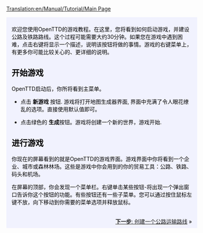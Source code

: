 [[Translation:en/Manual/Tutorial/Main Page]]
{{en/Translation|origin= en/Manual/Tutorial/Main Page
|from  = en
|to    = zh
|Percentage =100
}}
{{en/Tabs|5|1
|zh/Manual/Tutorial/教程|1. 开始<!--
-->|zh/Manual/Tutorial/公路运输|2. 公路运输<!--
-->|zh/Manual/Tutorial/铁路运输|3. 铁路运输<!--
-->|zh/Manual/Tutorial/航空运输|4. 航空运输<!--
-->|zh/Manual/Tutorial/结束语|5. 结束语}}
<div style="padding:.5em 1em 1em 1em; border-top:none; background-color:#f1f2fe; color:#000;">
{{zh/Manual/Tutorial/教程}}
欢迎您使用OpenTTD的游戏教程。在这里，您将看到如何启动游戏，并建设公路及铁路路线。这个过程可能需要大约30分钟。如果您在游戏中遇到困难，点击右键将显示一个描述，说明该按钮将做的事情。游戏的右键菜单上，有更多你可能比较关心的、更详细的说明。
==开始游戏==
{{en/Phototable|[[File:en/Main menu new game.jpeg|主菜单]]|OpenTTD的主菜单|center}}
OpenTTD启动后，你所将看到主菜单。


*点击 '''新游戏''' 按钮. 游戏将打开地图生成器界面, 界面中充满了令人眼花缭乱的选项。直接使用默认值即可。
{{en/Phototable|[[File:zh/Manual/Worldgenerationdialog.png|创建新的游戏]]|地图生成器. 在顶部的四个图片让您可以改变气候。我们将保留所有选项的方式是本教程.|center}}

*点击绿色的 '''生成'''按钮。游戏将创建一个新的世界，游戏开始.

==进行游戏==
{{en/Phototable|[[File:zh/Manual/Tutorial/Aftergamestart.png|新的游戏]]|新的游戏|right}}
你现在的屏幕看到的就是OpenTTD的游戏界面。游戏界面中你将看到一个企业、城市或森林林场。这些是游戏中你会用到的你的贸易工具：公路、铁路、码头和机场。

在屏幕的顶部，你会发现一个菜单栏。右键单击某些按钮-将出现一个弹出窗口告诉你这个按钮的功能。有些按钮还有一些子菜单。您可以通过按住鼠标左键不放，向下移动到你需要的菜单选项并释放鼠标。

<br style="clear:both;">
<span style="float: right">[[zh/Manual/Tutorial/公路运输|'''下一步''': 创建一个公路运输路线]] &raquo;</span>
</div>